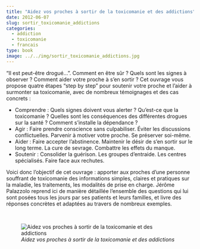 ```yaml
---
title: "Aidez vos proches à sortir de la toxicomanie et des addictions"
date: 2012-06-07
slug: sortir_toxicomanie_addictions
categories:
  - addiction
  - toxicomanie
  - francais
type: book
image: ../../img/sortir_toxicomanie_addictions.jpg
---
```


"Il est peut-être drogué...".
Comment en être sûr ?
Quels sont les signes à observer ?
Comment aider votre proche à s'en sortir ?
Cet ouvrage vous propose quatre étapes "step by step" pour soutenir votre proche et l'aider à surmonter sa toxicomanie, avec de nombreux témoignages et des cas concrets :

- Comprendre : Quels signes doivent vous alerter ? Qu’est-ce que la toxicomanie ? Quelles sont les conséquences des différentes drogues sur la santé ? Comment s'installe la dépendance ?
- Agir : Faire prendre conscience sans culpabiliser. Éviter les discussions conflictuelles. Parvenir à motiver votre proche. Se préserver soi-même.
- Aider : Faire accepter l'abstinence. Maintenir le désir de s'en sortir sur le long terme. La cure de sevrage. Combattre les effets du manque.
- Soutenir : Consolider la guérison. Les groupes d'entraide. Les centres spécialisés. Faire face aux rechutes.

Voici donc l’objectif de cet ouvrage : apporter aux proches d’une personne souffrant de toxicomanie des informations simples, claires et pratiques sur la maladie, les traitements, les modalités de prise en charge.
Jérôme Palazzolo reprend ici de manière détaillée l’ensemble des questions qui lui sont posées tous les jours par ses patients et leurs familles, et livre des réponses concrètes et adaptées au travers de nombreux exemples.

<br>

![_Aidez vos proches à sortir de la toxicomanie et des addictions_](../../img/sortir_toxicomanie_addictions.jpg)
